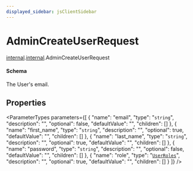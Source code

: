 ```yaml
---
displayed_sidebar: jsClientSidebar
---
```



# AdminCreateUserRequest

[internal](../../admin_discounts/modules/admin_discounts.internal.mdx).[internal](../modules/admin_discounts.internal.internal.mdx).AdminCreateUserRequest

#### Schema

The User's email.

## Properties

<ParameterTypes parameters={[
  {
    "name": "email",
    "type": "`string`",
    "description": "",
    "optional": false,
    "defaultValue": "",
    "children": []
  },
  {
    "name": "first_name",
    "type": "`string`",
    "description": "",
    "optional": true,
    "defaultValue": "",
    "children": []
  },
  {
    "name": "last_name",
    "type": "`string`",
    "description": "",
    "optional": true,
    "defaultValue": "",
    "children": []
  },
  {
    "name": "password",
    "type": "`string`",
    "description": "",
    "optional": false,
    "defaultValue": "",
    "children": []
  },
  {
    "name": "role",
    "type": "[`UserRoles`](../enums/admin_auth.internal.UserRoles.mdx)",
    "description": "",
    "optional": true,
    "defaultValue": "",
    "children": []
  }
]} />
